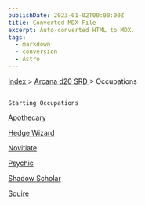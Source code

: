 ```yaml
---
publishDate: 2023-01-02T00:00:00Z
title: Converted MDX File
excerpt: Auto-converted HTML to MDX.
tags:
  - markdown
  - conversion
  - Astro
---
```


[
Index
](-index) >
[
Arcana d20 SRD
](arcana-d20-srd-index) > Occupations

##

    Starting Occupations

[
Apothecary
](arcana-d20-srd-occupations-apothecary)

[
Hedge Wizard
](arcana-d20-srd-occupations-hedge-wizard)

[
Novitiate
](arcana-d20-srd-occupations-novitiate)

[
Psychic
](arcana-d20-srd-occupations-psychic)

[
Shadow Scholar
](arcana-d20-srd-occupations-shadow-scholar)

[
Squire
](arcana-d20-srd-occupations-squire)
